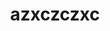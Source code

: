 ---
title: "azxczczxc"
description: 지난 7월, 3주의 기간동안 산업기능요원 기초
category: LIFE
createdAt: 2023-08-15
tags:
- title: "asd"
- title: "111"
thumbnail: https://github.com/yiyb0603/yiyb-blog/assets/50941453/314bef4f-81a9-4be0-b563-1b59788fff53
---
